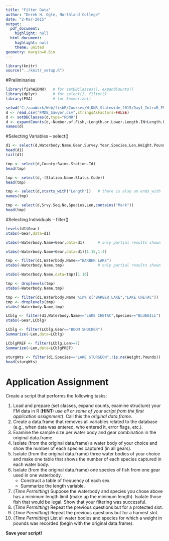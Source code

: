 ```yaml
---
title: "Filter Data"
author: "Derek H. Ogle, Northland College"
date: "2-Mar-2015"
output:
  pdf_document:
    highlight: null
  html_document:
    highlight: null
    theme: united
geometry: margin=0.6in
---
```


```r
library(knitr)
source("../knitr_setup.R")
```

#Preliminaries
```r
library(fishWiDNR)   # for setDBClasses(), expandCounts()
library(dplyr)       # for select(), filter()
library(FSA)         # for Summarize()
```

```r
setwd("C:/aaaWork/Web/fishR/Courses/WiDNR_Statewide_2015/Day1_IntroR_FMData")
d <- read.csv("FMDB_Sawyer.csv",stringsAsFactors=FALSE)
d <- setDBClasses(d,type="RDNR")
d <- expandCounts(d,~Number.of.Fish,~Length.or.Lower.Length.IN+Length.Upper.IN,new.name="Len")
names(d)
```

\newpage

#Selecting Variables -- select()
```r
d1 <- select(d,Waterbody.Name,Gear,Survey.Year,Species,Len,Weight.Pounds,Gender,Mark.Given)
head(d1)
tail(d1)
```

```r
tmp <- select(d,County:Swims.Station.Id)
head(tmp)
```

```r
tmp <- select(d,-(Station.Name:Status.Code))
head(tmp)
```

```r
tmp <- select(d,starts_with("Length"))   # there is also an ends_with
names(tmp)
```

```r
tmp <- select(d,Srvy.Seq.No,Species,Len,contains("Mark"))
head(tmp)
```


\newpage

#Selecting Individuals -- filter()

```r
levels(d1$Gear)
xtabs(~Gear,data=d1)
```

```r
xtabs(~Waterbody.Name+Gear,data=d1)      # only partial results shown
```
```r
xtabs(~Waterbody.Name+Gear,data=d1)[1:15,1:4]
```

```r
tmp <- filter(d1,Waterbody.Name=="BARBER LAKE")
xtabs(~Waterbody.Name,tmp)               # only partial results shown
```

```r
xtabs(~Waterbody.Name,data=tmp)[1:16]
```

```r
tmp <- droplevels(tmp)
xtabs(~Waterbody.Name,tmp)
```

```r
tmp <- filter(d1,Waterbody.Name %in% c("BARBER LAKE","LAKE CHETAC"))
tmp <- droplevels(tmp)
xtabs(~Waterbody.Name,tmp)
```

```r
LCblg <- filter(d1,Waterbody.Name=="LAKE CHETAC",Species=="BLUEGILL")
xtabs(~Gear,LCblg)
```

```r
LCblg <- filter(LCblg,Gear=="BOOM SHOCKER")
Summarize(~Len,data=LCblg)
```

```r
LCblgPREF <- filter(LCblg,Len>=7)
Summarize(~Len,data=LCblgPREF)
```

```r
sturgWts <- filter(d1,Species=="LAKE STURGEON",!is.na(Weight.Pounds))
head(sturgWts)
```

\vspace{48pt}

# Application Assignment

Create a script that performs the following tasks:

1. Load and prepare (set classes, expand counts, examine structure) your FM data in R (**HINT:** *use all or some of your script from the first application assignment*).  Call this the *original data.frame*.
1. Create a data.frame that removes all variables related to the database (e.g., when data was entered, who entered it, error flags, etc.).
1. Examine the sample size per water body and gear combination in the original data.frame.
1. Isolate (from the original data.frame) a water body of your choice and show the number of each species captured (in all gears).
1. Isolate (from the original data.frame) three water bodies of your choice and make one table that shows the number of each species captured in each water body.
1. Isolate (from the original data.frame) one species of fish from one gear used in one waterbody.
    * Construct a table of frequency of each sex.
    * Summarize the length variable.
1. (*Time Permitting*) Suppose the waterbody and species you chose above has a minimum length limit (make up the minimum length).  Isolate those fish that would be legal.  Show that your filtering was successful.
1. (*Time Permitting*) Repeat the previous questions but for a protected slot.
1. (*Time Permitting*) Repeat the previous questions but for a harvest slot.
1. (*Time Permitting*) List all water bodies and species for which a weight in pounds was recorded (begin with the original data.frame).

**Save your script!**
